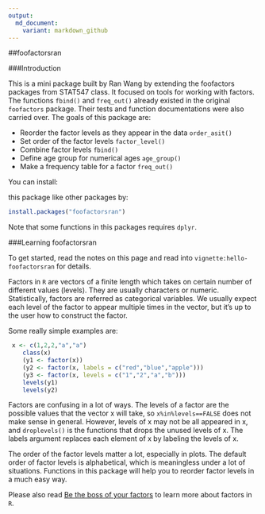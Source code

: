 ```yaml
---
output:
  md_document:
    variant: markdown_github
---
```


##foofactorsran

###Introduction

This is a mini package built by Ran Wang by extending the foofactors packages from STAT547 class. It focused on tools for working with factors. The functions `fbind()` and `freq_out()` already existed in the original `foofactors` package. Their tests and function documentations were also carried over. The goals of this package are:

- Reorder the factor levels as they appear in the data `order_asit()`
- Set order of the factor levels `factor_level()`
- Combine factor levels `fbind()`
- Define age group for numerical ages `age_group()`
- Make a frequency table for a factor `freq_out()`

You can install:

this package like other packages by:

```r
install.packages("foofactorsran")
```


Note that some functions in this packages requires `dplyr`.

###Learning foofactorsran

To get started, read the notes on this page and read into `vignette:hello-foofactorsran` for details. 

Factors in `R` are vectors of a finite length which takes on certain number of different values (levels). They are usually characters or numeric. Statistically, factors are referred as categorical variables. We usually expect each level of the factor to appear multiple times in the vector, but it's up to the user how to construct the factor. 


Some really simple examples are:

```r
 x <- c(1,2,2,"a","a")
    class(x)
    (y1 <- factor(x))
    (y2 <- factor(x, labels = c("red","blue","apple")))
    (y3 <- factor(x, levels = c("1","2","a","b")))
    levels(y1)
    levels(y2)
```


Factors are confusing in a lot of ways. The levels of a factor are the possible values that the vector x will take, so `x%in%levels==FALSE` does not make sense in general. However, levels of x may not be all appeared in x, and `droplevels()` is the functions that drops the unused levels of x. The labels argument replaces each element of x by labeling the levels of x. 


The order of the factor levels matter a lot, especially in plots. The default order of factor levels is alphabetical, which is meaningless under a lot of situations. Functions in this package will help you to reorder factor levels in a much easy way.

Please also read [Be the boss of your factors][1] to learn more about factors in `R`.

[1]:http://stat545-ubc.github.io/block014_factors.html





